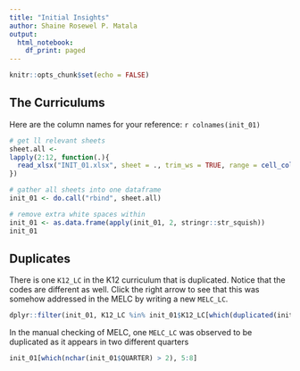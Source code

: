 ```yaml
---
title: "Initial Insights"
author: Shaine Rosewel P. Matala
output: 
  html_notebook:
    df_print: paged
---
```


```r
knitr::opts_chunk$set(echo = FALSE)
```

## The Curriculums

Here are the column names for your reference: `r colnames(init_01)`

```r
# get ll relevant sheets
sheet.all <- 
lapply(2:12, function(.){
  read_xlsx("INIT_01.xlsx", sheet = ., trim_ws = TRUE, range = cell_cols("A:J"))
})

# gather all sheets into one dataframe
init_01 <- do.call("rbind", sheet.all)

# remove extra white spaces within
init_01 <- as.data.frame(apply(init_01, 2, stringr::str_squish))
init_01
```



## Duplicates

There is one `K12_LC` in the K12 curriculum that is duplicated. Notice that the codes are different as well. Click the right arrow to see that this was somehow addressed in the MELC by writing a new `MELC_LC`.

```r
dplyr::filter(init_01, K12_LC %in% init_01$K12_LC[which(duplicated(init_01$K12_LC))])[11:12,3:6]
```

In the manual checking of MELC, one `MELC_LC` was observed to be duplicated as it appears in two different quarters

```r
init_01[which(nchar(init_01$QUARTER) > 2), 5:8]
```



